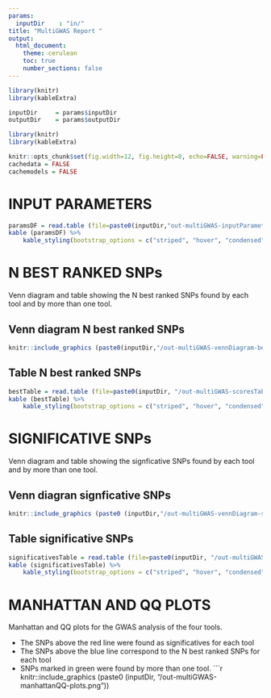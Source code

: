 ```yaml
---
params:
  inputDir    : "in/"
title: "MultiGWAS Report "
output: 
  html_document:
    theme: cerulean
    toc: true
    number_sections: false
---
```


```r
library(knitr)
library(kableExtra)
```

```r
inputDir     = params$inputDir
outputDir    = params$outputDir
```

```r
library(knitr)
library(kableExtra)
```

```r
knitr::opts_chunk$set(fig.width=12, fig.height=8, echo=FALSE, warning=FALSE, message=FALSE)
cachedata = FALSE
cachemodels = FALSE
```

# INPUT PARAMETERS
```r
paramsDF = read.table (file=paste0(inputDir,"out-multiGWAS-inputParameters.tbl"), header=T, sep="\t")
kable (paramsDF) %>%
 	kable_styling(bootstrap_options = c("striped", "hover", "condensed", font_size=5))
```

# N BEST RANKED SNPs
Venn diagram and table showing the N best ranked SNPs found by each tool and by more than one tool.

## Venn diagram N best ranked SNPs
```r
knitr::include_graphics (paste0(inputDir,"/out-multiGWAS-vennDiagram-best.png"))
```

## Table N best ranked SNPs
```r
bestTable = read.table (file=paste0(inputDir, "/out-multiGWAS-scoresTable-best.scores"), header=T, sep="\t")
kable (bestTable) %>%
 	kable_styling(bootstrap_options = c("striped", "hover", "condensed", font_size=5))
```

# SIGNIFICATIVE SNPs
Venn diagram and table showing the signficative SNPs found by each tool and by more than one tool.

## Venn diagran signficative SNPs
```r
knitr::include_graphics (paste0 (inputDir,"/out-multiGWAS-vennDiagram-significatives.png"))
```

## Table significative SNPs
```r
significativesTable = read.table (file=paste0(inputDir, "/out-multiGWAS-scoresTable-significatives.scores"), header=T, sep="\t")
kable (significativesTable) %>%
 	kable_styling(bootstrap_options = c("striped", "hover", "condensed", font_size=5))
```

# MANHATTAN AND QQ PLOTS
Manhattan and QQ plots for the GWAS analysis of the four tools. 

 - The SNPs above the red line were found as significatives for each tool
 - The SNPs above the blue line correspond to the N best ranked SNPs for each tool
 - SNPs marked in green were found by more than one tool.
```r
knitr::include_graphics (paste0 (inputDir, "/out-multiGWAS-manhattanQQ-plots.png"))
